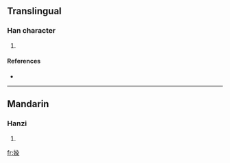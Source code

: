 ==Translingual==

===Han character===
{{Han char|rn=38|rad=女|as=09|sn=12|four=|canj=女水弓木 (VEND), X女水弓木 (XVEND)}}

# {{defn|Han|sort=女09}}

====References====
* {{Han ref|kx=0267.230|dkj=06528|dj=0534.210|hdz=21069.020|uh=5AA3|ud=23203}}

----

==Mandarin==

===Hanzi===
{{cmn-hanzi|pin=[[rǎn]] ([[ran3]])|wg=jan<sup>3</sup>}}

# {{defn|Mandarin|sort=女09}}

[[fr:媣]]